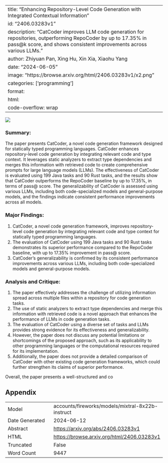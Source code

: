 
---
title: "Enhancing Repository-Level Code Generation with Integrated Contextual Information"
id: "2406.03283v1"
description: "CatCoder improves LLM code generation for repositories, outperforming RepoCoder by up to 17.35% in pass@k score, and shows consistent improvements across various LLMs."
author: Zhiyuan Pan, Xing Hu, Xin Xia, Xiaohu Yang
date: "2024-06-05"
image: "https://browse.arxiv.org/html/2406.03283v1/x2.png"
categories: ['programming']
format:
  html:
    code-overflow: wrap
---

![](https://browse.arxiv.org/html/2406.03283v1/x2.png)

### Summary:

The paper presents CatCoder, a novel code generation framework designed for statically typed programming languages. CatCoder enhances repository-level code generation by integrating relevant code and type context. It leverages static analyzers to extract type dependencies and merges this information with retrieved code to create comprehensive prompts for large language models (LLMs). The effectiveness of CatCoder is evaluated using 199 Java tasks and 90 Rust tasks, and the results show that CatCoder outperforms the RepoCoder baseline by up to 17.35%, in terms of pass@ score. The generalizability of CatCoder is assessed using various LLMs, including both code-specialized models and general-purpose models, and the findings indicate consistent performance improvements across all models.

### Major Findings:

1. CatCoder, a novel code generation framework, improves repository-level code generation by integrating relevant code and type context for statically typed programming languages.
2. The evaluation of CatCoder using 199 Java tasks and 90 Rust tasks demonstrates its superior performance compared to the RepoCoder baseline, with up to 17.35% improvement in pass@ score.
3. CatCoder's generalizability is confirmed by its consistent performance improvements across various LLMs, including both code-specialized models and general-purpose models.

### Analysis and Critique:

1. The paper effectively addresses the challenge of utilizing information spread across multiple files within a repository for code generation tasks.
2. The use of static analyzers to extract type dependencies and merge this information with retrieved code is a novel approach that enhances the performance of LLMs in code generation tasks.
3. The evaluation of CatCoder using a diverse set of tasks and LLMs provides strong evidence for its effectiveness and generalizability.
4. However, the paper does not discuss any potential limitations or shortcomings of the proposed approach, such as its applicability to other programming languages or the computational resources required for its implementation.
5. Additionally, the paper does not provide a detailed comparison of CatCoder with other existing code generation frameworks, which could further strengthen its claims of superior performance.

Overall, the paper presents a well-structured and co

## Appendix

|          |          |
|----------|----------|
| Model     | accounts/fireworks/models/mixtral-8x22b-instruct       |
| Date Generated     | 2024-06-12       |
| Abstract | [https://arxiv.org/abs/2406.03283v1](https://arxiv.org/abs/2406.03283v1)        |
| HTML     | [https://browse.arxiv.org/html/2406.03283v1](https://browse.arxiv.org/html/2406.03283v1)       |
| Truncated       | False       |
| Word Count       | 9447       |